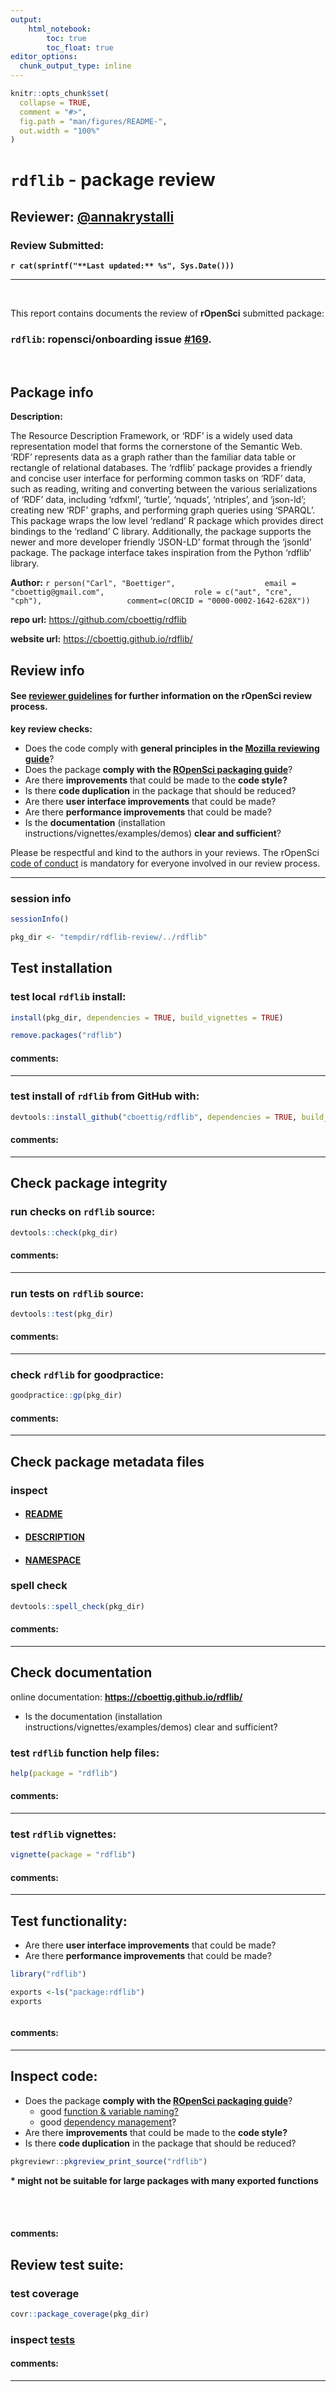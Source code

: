 ```yaml
---
output:
    html_notebook:
        toc: true
        toc_float: true
editor_options:
  chunk_output_type: inline
---
```


<!-- README.md is generated from README.Rmd. Please edit that file -->

```r
knitr::opts_chunk$set(
  collapse = TRUE,
  comment = "#>",
  fig.path = "man/figures/README-",
  out.width = "100%"
)
```

# `rdflib` - package review

## **Reviewer:** [\@annakrystalli](https://github.com/annakrystalli)

### Review Submitted:
**`r cat(sprintf("**Last updated:** %s", Sys.Date()))`**

***

<br>

This report contains documents the review of **rOpenSci** submitted package:

### **`rdflib`: ropensci/onboarding**  issue [\#169](https://github.com/ropensci/onboarding/issues/169).

<br>

## Package info

**Description:**

The Resource Description Framework, or 'RDF' is a widely used
             data representation model that forms the cornerstone of the 
             Semantic Web. 'RDF' represents data as a graph rather than 
             the familiar data table or rectangle of relational databases.
             The 'rdflib' package provides a friendly and concise user interface
             for performing common tasks on 'RDF' data, such as reading, writing
             and converting between the various serializations of 'RDF' data,
             including 'rdfxml', 'turtle', 'nquads', 'ntriples', and 'json-ld';
             creating new 'RDF' graphs, and performing graph queries using 'SPARQL'.
             This package wraps the low level 'redland' R package which
             provides direct bindings to the 'redland' C library.  Additionally,
             the package supports the newer and more developer friendly
             'JSON-LD' format through the 'jsonld' package. The package
             interface takes inspiration from the Python 'rdflib' library.

**Author:** `r person("Carl", "Boettiger", 
                  email = "cboettig@gmail.com", 
                  role = c("aut", "cre", "cph"),
                  comment=c(ORCID = "0000-0002-1642-628X"))`

**repo url:** <https://github.com/cboettig/rdflib>

**website url:** <https://cboettig.github.io/rdflib/>

## Review info


#### See [reviewer guidelines](https://github.com/ropensci/onboarding/blob/master/reviewing_guide.md) for further information on the rOpenSci review process.

**key review checks:**

- Does the code comply with **general principles in the [Mozilla reviewing guide](https://mozillascience.github.io/codeReview/review.html)**?
- Does the package **comply with the [ROpenSci packaging guide](https://github.com/ropensci/onboarding/blob/master/packaging_guide.md)**?
- Are there **improvements** that could be made to the **code style?**
- Is there **code duplication** in the package that should be reduced?
- Are there **user interface improvements** that could be made?
- Are there **performance improvements** that could be made?
- Is the **documentation** (installation instructions/vignettes/examples/demos) **clear and sufficient**?

Please be respectful and kind to the authors in your reviews. The rOpenSci [code of conduct](https://github.com/ropensci/onboarding/blob/master/policies.md/#code-of-conduct) is mandatory for everyone involved in our review process.

***

### session info


```r
sessionInfo()
```


```r
pkg_dir <- "tempdir/rdflib-review/../rdflib"
```

## Test installation

### test local `rdflib` install:

```r
install(pkg_dir, dependencies = TRUE, build_vignettes = TRUE)
```

```r
remove.packages("rdflib")
```
#### **comments:**

<!-- record comments on local install here -->

***

### test install of `rdflib` from GitHub with:

```r
devtools::install_github("cboettig/rdflib", dependencies = TRUE, build_vignettes = TRUE)
```

#### **comments:**

<!-- record comments on github install here -->

***



## Check package integrity

### run checks on `rdflib` source:

```r
devtools::check(pkg_dir)
```
#### **comments:**

<!-- record comments on checks here -->

***

### run tests on `rdflib` source:

```r
devtools::test(pkg_dir)
```
#### **comments:**

<!-- record comments on tests here -->

***


### check `rdflib` for goodpractice:

```r
goodpractice::gp(pkg_dir)
```
#### **comments:**

<!-- record comments on goodpractice here -->

***

## Check package metadata files

### inspect

- #### [README](https://github.com/cboettig/rdflib)
- #### [DESCRIPTION](https://github.com/cboettig/rdflib/blob/master/DESCRIPTION)
- #### [NAMESPACE](https://github.com/cboettig/rdflib/blob/master/NAMESPACE)

### spell check

```r
devtools::spell_check(pkg_dir)
```

#### **comments:**

<!-- record comments on metadata files here -->

***

## Check documentation

online documentation: **<https://cboettig.github.io/rdflib/>**

* Is the documentation (installation instructions/vignettes/examples/demos) clear and sufficient?

### test `rdflib` function help files:

```r
help(package = "rdflib")
```

#### **comments:**

<!-- record comments on help files here -->

***

### test `rdflib` vignettes:

```r
vignette(package = "rdflib")
```

#### **comments:**

<!-- record comments on vignettes here -->

***

## Test functionality:

- Are there **user interface improvements** that could be made?
- Are there **performance improvements** that could be made?

```r
library("rdflib")
```

```r
exports <-ls("package:rdflib")
exports
```

<!-- experiment with package functions -->

```r


```

#### **comments:**

<!-- record comments on rdflib experimentation here -->

***

## Inspect code:

- Does the package **comply with the [ROpenSci packaging guide](https://github.com/ropensci/onboarding/blob/master/packaging_guide.md)**?
    * good [function & variable naming?](https://github.com/ropensci/onboarding/blob/master/packaging_guide.md#funvar)
    * good [dependency management](https://github.com/ropensci/onboarding/blob/master/packaging_guide.md#deps)?
- Are there **improvements** that could be made to the **code style?**
- Is there **code duplication** in the package that should be reduced?

```r
pkgreviewr::pkgreview_print_source("rdflib")
```
**\* might not be suitable for large packages with many exported functions**


<br>
<br>

#### **comments:**

<!-- record comments on rdflib source code here -->


## Review test suite:

### test coverage

```r
covr::package_coverage(pkg_dir)

```

### inspect [tests](https://github.com/cboettig/rdflib/blob/master/tests/testthat)


#### **comments:**

<!-- record comments on testing suite here -->


***
